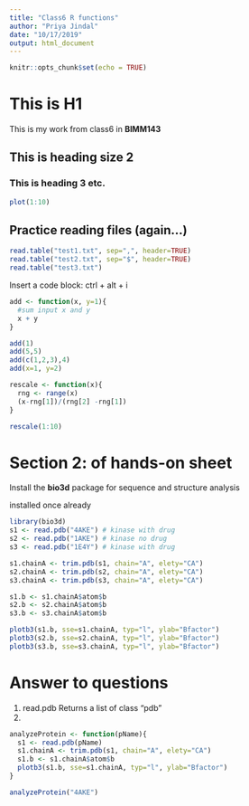 ```yaml
---
title: "Class6 R functions"
author: "Priya Jindal"
date: "10/17/2019"
output: html_document
---
```


```r
knitr::opts_chunk$set(echo = TRUE)
```
# This is H1
This is my work from class6 in **BIMM143**

## This is heading size 2

### This is heading 3 etc.

```r
plot(1:10)
```

## Practice reading files (again...)

```r
read.table("test1.txt", sep=",", header=TRUE)
read.table("test2.txt", sep="$", header=TRUE)
read.table("test3.txt")
```
Insert a code block: ctrl + alt + i
```r
add <- function(x, y=1){
  #sum input x and y
  x + y
}
```

```r
add(1)
add(5,5)
add(c(1,2,3),4)
add(x=1, y=2)

rescale <- function(x){
  rng <- range(x)
  (x-rng[1])/(rng[2] -rng[1])
}
```

```r
rescale(1:10)
```

# Section 2: of hands-on sheet

Install the **bio3d** package for sequence and structure analysis 

installed once already

```r
library(bio3d)
s1 <- read.pdb("4AKE") # kinase with drug
s2 <- read.pdb("1AKE") # kinase no drug
s3 <- read.pdb("1E4Y") # kinase with drug

s1.chainA <- trim.pdb(s1, chain="A", elety="CA")
s2.chainA <- trim.pdb(s2, chain="A", elety="CA")
s3.chainA <- trim.pdb(s3, chain="A", elety="CA")

s1.b <- s1.chainA$atom$b
s2.b <- s2.chainA$atom$b
s3.b <- s3.chainA$atom$b

plotb3(s1.b, sse=s1.chainA, typ="l", ylab="Bfactor")
plotb3(s2.b, sse=s2.chainA, typ="l", ylab="Bfactor")
plotb3(s3.b, sse=s3.chainA, typ="l", ylab="Bfactor")

```

# Answer to questions 
1. read.pdb Returns a list of class "pdb"
2. 

```r
analyzeProtein <- function(pName){
  s1 <- read.pdb(pName)
  s1.chainA <- trim.pdb(s1, chain="A", elety="CA")
  s1.b <- s1.chainA$atom$b
  plotb3(s1.b, sse=s1.chainA, typ="l", ylab="Bfactor")
}

analyzeProtein("4AKE")
```





